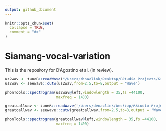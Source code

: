 ```yaml
---
output: github_document
---
```


<!-- README.md is generated from README.Rmd. Please edit that file -->

```r
knitr::opts_chunk$set(
  collapse = TRUE,
  comment = "#>"
)
```

# Siamang-vocal-variation

<!-- badges: start -->
<!-- badges: end -->
This is the repository for D'Agostino et al. (in review).

```r
us2wav <- tuneR::readWave("/Users/denaclink/Desktop/RStudio Projects/Siamang-vocal-variation/Sound Files/US2.wav")
us2wav <- seewave::cutw(us2wav,from=2.5,to=8,output = 'Wave')

phonTools::spectrogram(us2wav@left,windowlength = 35,fs =44100, 
                       maxfreq = 1400)

greatcallwav <- tuneR::readWave("/Users/denaclink/Desktop/RStudio Projects/Siamang-vocal-variation/Sound Files/GreatCall.wav")
greatcallwav <- seewave::cutw(greatcallwav,from=2.5,to=8,output = 'Wave')

phonTools::spectrogram(greatcallwav@left,windowlength = 35,fs =44100, 
                       maxfreq = 1400)

```

